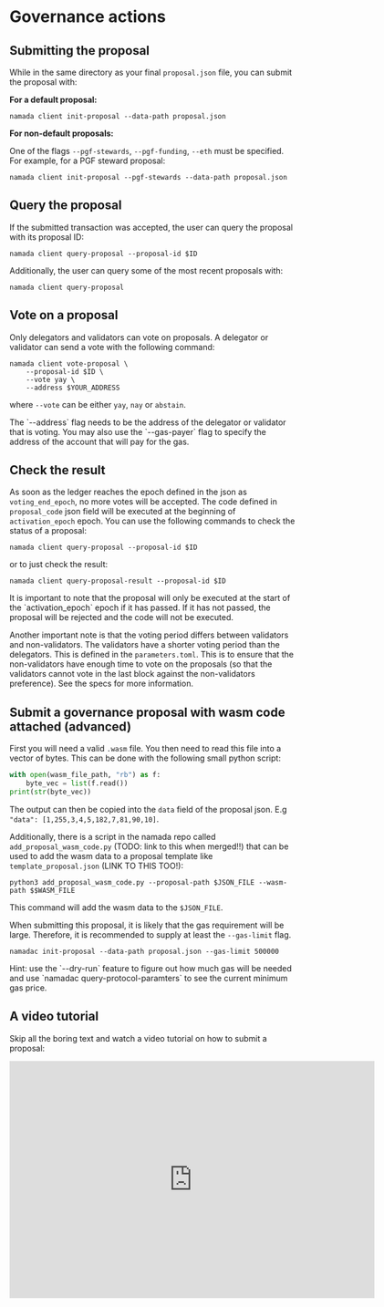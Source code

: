
# Governance actions

## Submitting the proposal
While in the same directory as your final `proposal.json` file, you can submit the proposal with:

**For a default proposal:**

```shell copy
namada client init-proposal --data-path proposal.json 
```

**For non-default proposals:**

One of the flags `--pgf-stewards`, `--pgf-funding`, `--eth` must be specified. For example, for a PGF steward proposal:

```shell copy
namada client init-proposal --pgf-stewards --data-path proposal.json
```

## Query the proposal
If the submitted transaction was accepted, the user can query the proposal with its proposal ID:

```shell copy
namada client query-proposal --proposal-id $ID
```

Additionally, the user can query some of the most recent proposals with:

```shell copy
namada client query-proposal
```

## Vote on a proposal

Only delegators and validators can vote on proposals. A delegator or validator can send a vote with the following command:

```shell copy
namada client vote-proposal \
    --proposal-id $ID \
    --vote yay \
    --address $YOUR_ADDRESS
```
where `--vote` can be either `yay`, `nay` or `abstain`.

<Callout type="info">
The `--address` flag needs to be the address of the delegator or validator that is voting. You may also use the `--gas-payer` flag to specify the address of the account that will pay for the gas.
</Callout>


## Check the result

As soon as the ledger reaches the epoch defined in the json as `voting_end_epoch`, no more votes will be accepted.
The code defined in `proposal_code` json field will be executed at the beginning of `activation_epoch` epoch. You can use the following commands to check the status of a proposal:

```shell copy
namada client query-proposal --proposal-id $ID
```

or to just check the result:

```shell copy
namada client query-proposal-result --proposal-id $ID
```

<Callout type="info">
It is important to note that the proposal will only be executed at the start of the `activation_epoch` epoch if it has passed. If it has not passed, the proposal will be rejected and the code will not be executed.

Another important note is that the voting period differs between validators and non-validators. The validators have a shorter voting period than the delegators. This is defined in the `parameters.toml`. This is to ensure that the non-validators have enough time to vote on the proposals (so that the validators cannot vote in the last block against the non-validators preference). See the specs for more information.
</Callout>

## Submit a governance proposal with wasm code attached (advanced)

First you will need a valid `.wasm` file. You then need to read this file into a vector of bytes. This can be done with the following small python script:

```python
with open(wasm_file_path, "rb") as f:
    byte_vec = list(f.read())
print(str(byte_vec))
```

The output can then be copied into the `data` field of the proposal json. E.g `"data": [1,255,3,4,5,182,7,81,90,10]`.

Additionally, there is a script in the namada repo called `add_proposal_wasm_code.py` (TODO: link to this when merged!!) that can be used to add the wasm data to a proposal template like `template_proposal.json` (LINK TO THIS TOO!):

```shell copy
python3 add_proposal_wasm_code.py --proposal-path $JSON_FILE --wasm-path $$WASM_FILE
```

This command will add the wasm data to the `$JSON_FILE`.

When submitting this proposal, it is likely that the gas requirement will be large. Therefore, it is recommended to supply at least the `--gas-limit` flag.

```shell copy
namadac init-proposal --data-path proposal.json --gas-limit 500000
```

<Callout type="info">
Hint: use the `--dry-run` feature to figure out how much gas will be needed and use `namadac query-protocol-paramters` to see the current minimum gas price.
</Callout>

## A video tutorial
Skip all the boring text and watch a video tutorial on how to submit a proposal:

<iframe src="https://player.vimeo.com/video/914426953?badge=0&amp;autopause=0&amp;player_id=0&amp;app_id=58479" width="640" height="416" frameBorder="0" allow="autoplay; fullscreen; picture-in-picture" allowFullScreen></iframe>
